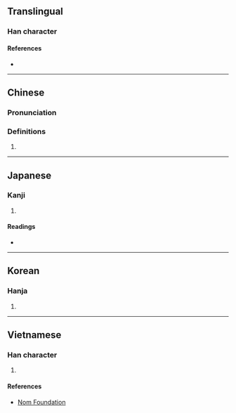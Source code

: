 {{character info/new}}
==Translingual==

===Han character===
{{Han char|rn=9|rad=人|as=08|sn=10|four=|canj=OSJL|ids=⿰亻耶}}

====References====
* {{Han ref|kx=0112.071|hdz=10171.030|uh=503B|ud=20539}}

----
==Chinese==
{{zh-forms}}

===Pronunciation===
{{zh-pron
|m=yē
|mc=y
|oc=y
|cat=pn
}}

===Definitions===
{{zh-hanzi}}

# {{zh-only|伽倻}}

----

==Japanese==

===Kanji===
{{ja-kanji|grade=|rs=人08}}

# {{defn|lang=ja|sort=人08}}

====Readings====
* {{ja-readings|on=[[や]] (ya)|kun=[[や]] (ya)}}

----

==Korean==

===Hanja===
{{ko-hanja|hangeul=야|rv=ya|mr=ya}}

# {{defn|lang=ko|sort=人08}}

----

==Vietnamese==

===Han character===
{{vi-hantu|[[gia]]|rs=人08}}

# {{defn|lang=vi|sort=人08}}

====References====
* [http://nomfoundation.org/common/nom_details.php?codepoint=503b Nom Foundation]

{{cln|vi|Han tu}}